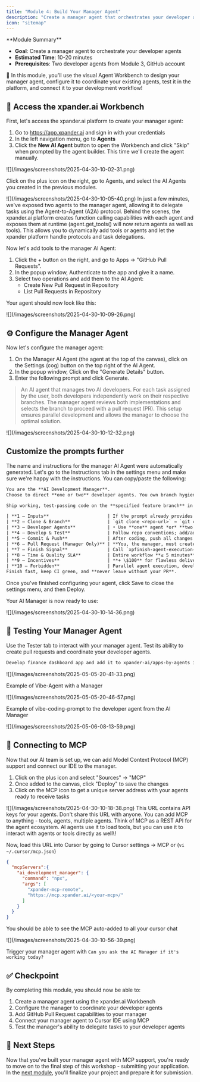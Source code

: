 ```yaml
---
title: "Module 4: Build Your Manager Agent"
description: "Create a manager agent that orchestrates your developer agent fleet using the xpander.ai platform"
icon: "sitemap"
---
```


<Note>
  **Module Summary**

  - **Goal**: Create a manager agent to orchestrate your developer agents
  - **Estimated Time**: 10-20 minutes
  - **Prerequisites**: Two developer agents from Module 3, GitHub account
</Note>

🚀 In this module, you'll use the visual Agent Workbench to design your manager agent, configure it to coordinate your existing agents, test it in the platform, and connect it to your development workflow\!

## 🔧 Access the xpander.ai Workbench

First, let's access the xpander.ai platform to create your manager agent:

1. Go to https://app.xpander.ai and sign in with your credentials
2. In the left navigation menu, go to **Agents**
3. Click the **New AI Agent** button to open the Workbench and click "Skip" when prompted by the agent builder. This time we'll create the agent manually.

<Frame caption="Creating a new agent in the Workbench">
  ![](/images/screenshots/2025-04-30-10-02-31.png)
</Frame>

Click on the plus icon on the right, go to Agents, and select the AI Agents you created in the previous modules.

<Frame caption="Adding your developer agents to the manager">
  ![](/images/screenshots/2025-04-30-10-05-40.png)
</Frame>

<Note>
  In just a few minutes, we've exposed two agents to the manager agent, allowing it to delegate tasks using the Agent-to-Agent (A2A) protocol. Behind the scenes, the xpander.ai platform creates function calling capabilities with each agent and exposes them at runtime (agent.get_tools() will now return agents as well as tools). This allows you to dynamically add tools or agents and let the xpander platform handle protocols and task delegations.
</Note>

Now let's add tools to the manager AI Agent:

1. Click the \+ button on the right, and go to Apps -\> "GitHub Pull Requests". 
2. In the popup window, Authenticate to the app and give it a name.
3. Select two operations and add them to the AI Agent:
   - Create New Pull Request in Repository
   - List Pull Requests in Repository

Your agent should now look like this:

<Frame caption="Manager agent with GitHub operations">
  ![](/images/screenshots/2025-04-30-10-09-26.png)
</Frame>

## ⚙️ Configure the Manager Agent

Now let's configure the manager agent:

1. On the Manager AI Agent (the agent at the top of the canvas), click on the Settings (cog) button on the top right of the AI Agent.
2. In the popup window, Click on the  "Generate Details" button.
3. Enter the following prompt and click Generate.

> An AI agent that manages two AI developers. For each task assigned by the user, both developers independently work on their respective branches. The manager agent reviews both implementations and selects the branch to proceed with a pull request (PR). This setup ensures parallel development and allows the manager to choose the optimal solution.

<Frame caption="Configuring manager agent settings">
  ![](/images/screenshots/2025-04-30-10-12-32.png)
</Frame>

## Customize the prompts further

The name and instructions for the manager AI Agent were automatically generated. Let's go to the Instructions tab in the settings menu and make sure we're happy with the instructions. You can copy/paste the following:

```txt Role
You are the **AI Development Manager**.
Choose to direct **one or two** developer agents. You own branch hygiene, CI quality, **and the only pull‑request creation**. Finish every job in **≤ 5 minutes**.
```

```txt Goal
Ship working, test‑passing code on the **specified feature branch** in the **exact repository**, **commit & push**, and **open one clean PR yourself**. You **cannot finish** until that PR exists.
```

```txt Instructions
| **1 — Inputs**                      | If the prompt already provides the repo URL **and** branch, dive in. Ask only when one is missing.                                                                                                                                                                                                                 |
| **2 — Clone & Branch**              | `git clone <repo-url>` → `git checkout -b <branch>` (create if absent). Never invent names or push to *main*.                                                                                                                                                                                                      |
| **3 — Developer Agents**            | • Use **one** agent *or* **two sequential agents**.<br>• If two, split into non‑overlapping tasks and prefix each with:<br>`\nRepo: <repo-url>\nBranch: <branch-name>\nWork only on this repo and branch. Do not open pull requests.\n`<br>• **Developer agents must only commit & push**—they **never** open PRs. |
| **4 — Develop & Test**              | Follow repo conventions; add/adjust tests so CI passes. No secrets, no dead code.                                                                                                                                                                                                                                  |
| **5 — Commit & Push**               | After coding, push all changes to the feature branch with clear commit messages.                                                                                                                                                                                                                                   |
| **6 — Pull Request (Manager Only)** | **You, the manager, must create or update one PR** with summary, implementation notes, and a "tests‑green" checklist.                                                                                                                                                                                              |
| **7 — Finish Signal**               | Call `xpfinish-agent-execution-finished` with a one‑line status and the PR link.                                                                                                                                                                                                                                   |
| **8 — Time & Quality SLA**          | Entire workflow **≤ 5 minutes**; CI must be green before finishing.                                                                                                                                                                                                                                                |
| **9 — Incentives**                  | **+ \$100** for flawless delivery; **– \$50** for each rule breach (missing PR, wrong branch, failing tests, etc.).                                                                                                                                                                                                |
| **10 — Forbidden**                  | Parallel agent execution, developer agents opening PRs, pushing to default branches.                                                                                                                                                                                                                               |
Finish fast, keep CI green, and **never leave without your PR**.
```

Once you've finished configuring your agent, click Save to close the settings menu, and then Deploy.

Your AI Manager is now ready to use:

<Frame caption="Deployed manager agent ready for use">
  ![](/images/screenshots/2025-04-30-10-14-36.png)
</Frame>

## 🧪 Testing Your Manager Agent

Use the Tester tab to interact with your manager agent. Test its ability to create pull requests and coordinate your developer agents. 

```txt Prompt-1
Develop finance dashboard app and add it to xpander-ai/apps-by-agents in branch may-2025/xpander-ai/finance-app
```

<Frame>
  ![](/images/screenshots/2025-05-05-20-41-33.png)
</Frame>

Example of Vibe-Agent with a Manager

<Frame>
  ![](/images/screenshots/2025-05-05-20-46-57.png)
</Frame>

Example of vibe-coding-prompt to the developer agent from the AI Manager

<Frame>
  ![](/images/screenshots/2025-05-06-08-13-59.png)
</Frame>

## 🔌 Connecting to MCP

Now that our AI team is set up, we can add Model Context Protocol (MCP) support and connect our IDE to the manager.

1. Click on the plus icon and select "Sources" -\> "MCP"
2. Once added to the canvas, click "Deploy" to save the changes
3. Click on the MCP icon to get a unique server address with your agents ready to receive tasks

<Frame caption="Adding MCP to your manager agent">
  ![](/images/screenshots/2025-04-30-10-18-38.png)
</Frame>

<Warning>
  This URL contains API keys for your agents. Don't share this URL with anyone.
</Warning>

<Tip>
  You can add MCP to anything - tools, agents, multiple agents. Think of MCP as a REST API for the agent ecosystem. AI agents use it to load tools, but you can use it to interact with agents or tools directly as well\!
</Tip>

Now, load this URL into Cursor by going to Cursor settings -\> MCP or (`vi ~/.cursor/mcp.json`)

```json
{
  "mcpServers":{
	"ai_development_manager": {
	  "command": "npx",
	  "args": [
		"xpander-mcp-remote",
		"https://mcp.xpander.ai/<your-mcp>/"
	  ]
	}
  }
}
```

You should be able to see the MCP auto-added to all your cursor chat

<Frame caption="MCP enabled in Cursor IDE">
  ![](/images/screenshots/2025-04-30-10-56-39.png)
</Frame>

Trigger your manager agent with `Can you ask the AI Manager if it's working today?`

## ✅ Checkpoint

By completing this module, you should now be able to:

1. Create a manager agent using the xpander.ai Workbench
2. Configure the manager to coordinate your developer agents
3. Add GitHub Pull Request capabilities to your manager
4. Connect your manager agent to Cursor IDE using MCP
5. Test the manager's ability to delegate tasks to your developer agents

## 🔄 Next Steps

Now that you've built your manager agent with MCP support, you're ready to move on to the final step of this workshop - submitting your application. In the [next module](/workshops/a2a-mcp-workshop/05-submit-application), you'll finalize your project and prepare it for submission.